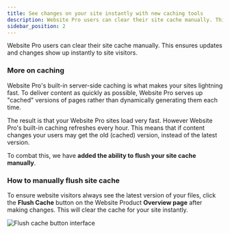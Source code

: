 ```yaml
---
title: See changes on your site instantly with new caching tools
description: Website Pro users can clear their site cache manually. This ensures updates and changes show up instantly to site visitors.
sidebar_position: 2
---
```


Website Pro users can clear their site cache manually. This ensures updates and changes show up instantly to site visitors.

### **More on caching**

Website Pro's built-in server-side caching is what makes your sites lightning fast. To deliver content as quickly as possible, Website Pro serves up "cached" versions of pages rather than dynamically generating them each time. 

The result is that your Website Pro sites load very fast. However Website Pro's built-in caching refreshes every hour. This means that if content changes your users may get the old (cached) version, instead of the latest version.

To combat this, we have **added the ability to flush your site cache manually**. 

### **How to manually flush site cache**

To ensure website visitors always see the latest version of your files, click the **Flush Cache** button on the Website Product **Overview page** after making changes. This will clear the cache for your site instantly.

![Flush cache button interface](./img/website/cache-flush-button.jpg)